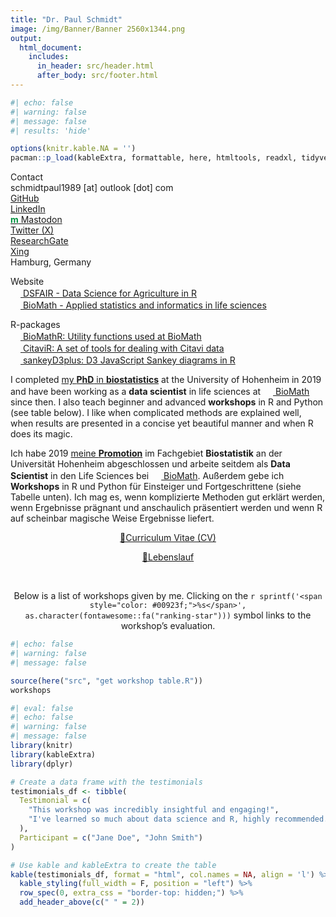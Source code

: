 ---
title: "Dr. Paul Schmidt"
image: /img/Banner/Banner 2560x1344.png
output: 
  html_document:
    includes:
      in_header: src/header.html
      after_body: src/footer.html
---

```{r setup}
#| echo: false
#| warning: false
#| message: false
#| results: 'hide'

options(knitr.kable.NA = '')
pacman::p_load(kableExtra, formattable, here, htmltools, readxl, tidyverse)
```

<!-- Contact symbols left -->
<div class = "row"> 
<div class = "col-md-5">

Contact </br>
<i class="fa fa-envelope" style="color: #00923f;">
</i> schmidtpaul1989 [at] outlook [dot] com </a> </br>
<a href="https://github.com/SchmidtPaul/">
<i class="fa fa-github" style="color: #00923f;">
</i> GitHub </a> </br>
<a href="https://www.linkedin.com/in/schmidtpaul1989/">
<i class="fa fa-linkedin" style="color: #00923f;">
</i> LinkedIn </a> </br>
<a href="https://mastodon.social/@Schmidtpaul1989">
<span style="font-weight: bold; color: #00923f;">m</span>
</i> Mastodon </a> </br>
<a href="https://twitter.com/SchmidtPaul1989">
<i class="fa fa-twitter" style="color: #00923f;">
</i> Twitter (X) </a> </br>
<a href="https://www.researchgate.net/profile/Paul_Schmidt17">
<i class="fa fa-pencil" style="color: #00923f;">
</i> ResearchGate </a> </br>
<a href="https://www.xing.com/profile/Paul_Schmidt393/cv">
<i class="fa fa-xing" style="color: #00923f;">
</i> Xing </a> </br> 
<i class="fa fa-home" style="color: #00923f;">
</i> Hamburg, Germany </br>

</div> 
<!-- Contact symbols right -->
<div class = "col-md-7">

Website </br>
<a href="https://schmidtpaul.github.io/dsfair_quarto/">
<img src="https://github.com/SchmidtPaul/dsfair_quarto/blob/master/img/favicon-32x32.png?raw=true" width=16 height=16/>
</i> DSFAIR - Data Science for Agriculture in R </a> </br>
<a href="https://www.biomath.de/">
<img src="https://raw.githubusercontent.com/SchmidtPaul/Schmidtpaul.github.io/main/img/Banner/images/BioMathfavicon-32x32.png" width=16 height=16/>
</i>BioMath - Applied statistics and informatics in life sciences</a>

R-packages </br>
<a href="https://schmidtpaul.github.io/BioMathR/">
<img src="https://raw.githubusercontent.com/SchmidtPaul/BioMathR/main/docs/favicon-32x32.png" width=16 height=16/>
</i> BioMathR: Utility functions used at BioMath </a> </br>
<a href="https://schmidtpaul.github.io/CitaviR/">
<img src="https://raw.githubusercontent.com/SchmidtPaul/CitaviR/master/docs/favicon-32x32.png" width=16 height=16/>
</i> CitaviR: A set of tools for dealing with Citavi data </a> </br>
<a href="https://schmidtpaul.github.io/sankeyD3plus/">
<img src="https://raw.githubusercontent.com/SchmidtPaul/sankeyD3plus/main/docs/favicon-32x32.png" width=16 height=16/>
</i> sankeyD3plus: D3 JavaScript Sankey diagrams in R </a> </br>

</div> 
</div>

<!-- Kurzbeschreibung eng -->
<div class = "row"> 
<div class = "col-md-5">
I completed <a href='https://opus.uni-hohenheim.de/volltexte/2020/1720/'>my **PhD** in **biostatistics**</a> at the University of Hohenheim in 2019 and have been working as a **data scientist** in life sciences at <a href="https://www.biomath.de/">
<img src="https://raw.githubusercontent.com/SchmidtPaul/Schmidtpaul.github.io/main/img/Banner/images/BioMathfavicon-32x32.png" width=16 height=16/>
</i>BioMath</a> since then. I also teach beginner and advanced **workshops** in R and Python (see table below). I like when complicated methods are explained well, when results are presented in a concise yet beautiful manner and when R does its magic.
</div> 
<!-- Kurzbeschreibung deu -->
<div class = "col-md-7">
Ich habe 2019 <a href='https://opus.uni-hohenheim.de/volltexte/2020/1720/'>meine **Promotion**</a> im Fachgebiet **Biostatistik** an der Universität Hohenheim abgeschlossen und arbeite seitdem als **Data Scientist** in den Life Sciences bei <a href="https://www.biomath.de/">
<img src="https://raw.githubusercontent.com/SchmidtPaul/Schmidtpaul.github.io/main/img/Banner/images/BioMathfavicon-32x32.png" width=16 height=16/>
</i>BioMath</a>. Außerdem gebe ich **Workshops** in R und Python für Einsteiger und Fortgeschrittene (siehe Tabelle unten). Ich mag es, wenn komplizierte Methoden gut erklärt werden, wenn Ergebnisse prägnant und anschaulich präsentiert werden und wenn R auf scheinbar magische Weise Ergebnisse liefert.
</div>
</div>

<div class = "row"> 
<div class = "col-md-5">
<p align="center"><a href="https://github.com/SchmidtPaul/Schmidtpaul.github.io/blob/main/CV/CVeng.pdf" target="_blank" rel="noopener noreferrer">&#128195;Curriculum Vitae (CV)</a></p>
</div> 
<div class = "col-md-7">
<p align="center"><a href="https://github.com/SchmidtPaul/Schmidtpaul.github.io/blob/main/CV/CVger.pdf" target="_blank" rel="noopener noreferrer">&#128195;Lebenslauf</a></p>
</div> 
</div>
<br>

<p align="center">Below is a list of workshops given by me. Clicking on the `r sprintf('<span style="color: #00923f;">%s</span>', as.character(fontawesome::fa("ranking-star")))` symbol links to the workshop's evaluation.</p>

<!-- Workshop Tabelle -->
```{r workshops}
#| echo: false
#| warning: false
#| message: false

source(here("src", "get workshop table.R"))
workshops
```

```{r}
#| eval: false
#| echo: false
#| warning: false
#| message: false
library(knitr)
library(kableExtra)
library(dplyr)

# Create a data frame with the testimonials
testimonials_df <- tibble(
  Testimonial = c(
    "This workshop was incredibly insightful and engaging!",
    "I've learned so much about data science and R, highly recommended."
  ),
  Participant = c("Jane Doe", "John Smith")
)

# Use kable and kableExtra to create the table
kable(testimonials_df, format = "html", col.names = NA, align = 'l') %>% 
  kable_styling(full_width = F, position = "left") %>%
  row_spec(0, extra_css = "border-top: hidden;") %>%
  add_header_above(c(" " = 2))
```

